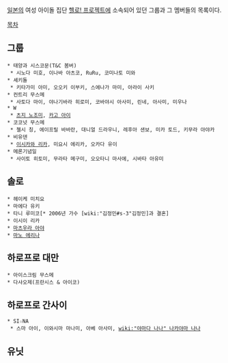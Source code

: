 [[일본]]의 여성 아이돌 집단 [[헬로! 프로젝트]]에 소속되어 있던 그룹과 그 멤버들의 목록이다.

[[목차]]
== 그룹 ==
 * 태양과 시스코문(T&C 봄버)
  * 시노다 미호, 이나바 아츠코, RuRu, 코미나토 미와
 * 셰키돌
  * 키타가미 아미, 오오키 이부키, 스에나가 마미, 아라이 사키
 * 컨트리 무스메
  * 사토다 마이, 야나기바라 히로미, 코바야시 아사미, 린네, 아사미, 미우나
 * W
  * [[츠지 노조미]], [[카고 아이]]
 * 코코넛 무스메
  * 첼시 칭, 에이프릴 바바란, 대니얼 드라우니, 레후아 샌보, 미카 토드, 키무라 아야카
 * 비유덴
  * [[이시카와 리카]], 미요시 에리카, 오카다 유이
 * 메론기념일
  * 사이토 히토미, 무라타 메구미, 오오타니 마사에, 시바타 아유미

== 솔로 ==
 * 헤이케 미치요
 * 마에다 유키
 * 타니 루미코[* 2006년 가수 [wiki:"김정민#s-3"김정민]과 결혼]
 * 이시이 리카
 * [[마츠우라 아야]]
 * [[마노 에리나]]

== 하로프로 대만 ==
 * 아이스크림 무스메
 * 다샤오제(프란시스 & 아이코)

== 하로프로 간사이 ==
 * SI☆NA
  * 스마 아이, 이와시마 마나미, 아베 아사미, [[wiki:"야마다 나나" 나카야마 나나]]

== 유닛 ==
